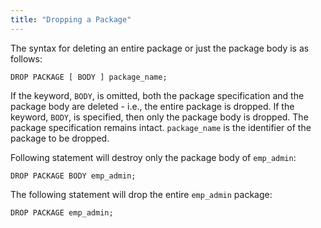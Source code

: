 ```yaml
---
title: "Dropping a Package"
---
```




The syntax for deleting an entire package or just the package body is as follows:

    DROP PACKAGE [ BODY ] package_name;

If the keyword, `BODY`, is omitted, both the package specification and the package body are deleted - i.e., the entire package is dropped. If the keyword, `BODY`, is specified, then only the package body is dropped. The package specification remains intact. `package_name` is the identifier of the package to be dropped.

Following statement will destroy only the package body of `emp_admin`:

    DROP PACKAGE BODY emp_admin;

The following statement will drop the entire `emp_admin` package:

    DROP PACKAGE emp_admin;
